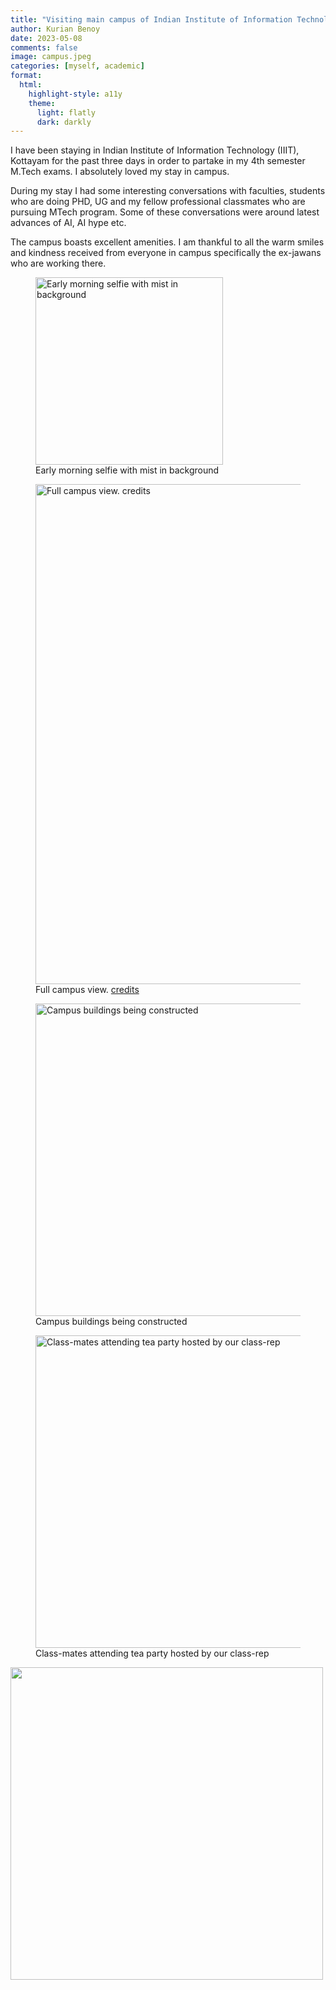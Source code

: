 ```yaml
---
title: "Visiting main campus of Indian Institute of Information Technology, Kottayam"
author: Kurian Benoy
date: 2023-05-08
comments: false
image: campus.jpeg
categories: [myself, academic]
format:
  html:
    highlight-style: a11y
    theme:
      light: flatly
      dark: darkly
---
```


I have been staying in Indian Institute of Information Technology (IIIT), Kottayam for
the past three days in order to partake in my 4th semester M.Tech exams. I absolutely loved my stay 
in campus.

 During my stay I had some interesting conversations with faculties, students
who are doing PHD, UG and my fellow professional classmates who are pursuing MTech program.
Some of these conversations were around latest advances of AI, AI hype etc.

The campus boasts excellent amenities. I am thankful to all the warm smiles and kindness received from everyone in campus specifically the ex-jawans who are working there.

![Early morning selfie with mist in background](morning.jpeg){width=300 fig-align="left"}

![Full campus view. [credits](https://www.iiitkottayam.ac.in/#!/home)](campus.jpeg){width=800 fig-align="left"}

![Campus buildings being constructed](campus1.jpeg){width=500 fig-align="left"}

![Class-mates attending tea party hosted by our class-rep](classmates.jpeg){width=500 fig-align="left"}

![](tea.jpeg){width=500 fig-align="left"}
